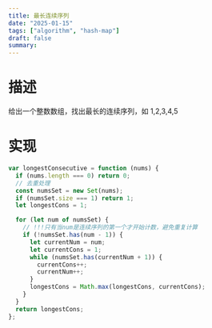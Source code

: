 ```yaml
---
title: 最长连续序列
date: "2025-01-15"
tags: ["algorithm", "hash-map"]
draft: false
summary:
---
```


# 描述
给出一个整数数组，找出最长的连续序列，如 1,2,3,4,5


# 实现
```js
var longestConsecutive = function (nums) {
  if (nums.length === 0) return 0;
  // 去重处理
  const numsSet = new Set(nums);
  if (numsSet.size === 1) return 1;
  let longestCons = 1;

  for (let num of numsSet) {
    // !!!只有当num是连续序列的第一个才开始计数，避免重复计算
    if (!numsSet.has(num - 1)) {
      let currentNum = num;
      let currentCons = 1;
      while (numsSet.has(currentNum + 1)) {
        currentCons++;
        currentNum++;
      }
      longestCons = Math.max(longestCons, currentCons);
    }
  }
  return longestCons;
};
```